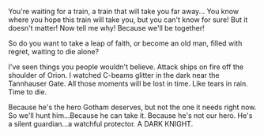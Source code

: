 You're waiting for a train,
a train that will take you far away...
You know where you hope this train will take you,
but you can't know for sure!
But it doesn't matter!
Now tell me why!
Because we'll be together!

So do you want to take a leap of faith,
or become an old man,
filled with regret,
waiting to die alone? 

I've seen things you people wouldn't believe.
Attack ships on fire off the shoulder of Orion.
I watched C-beams glitter in the dark near the Tannhauser Gate.
All those moments will be lost in time.
Like tears in rain.
Time to die.

Because he's the hero Gotham deserves, but not the one it needs right now.
So we'll hunt him...Because he can take it.
Because he's not our hero.
He's a silent guardian...a watchful protector.
A DARK KNIGHT.
